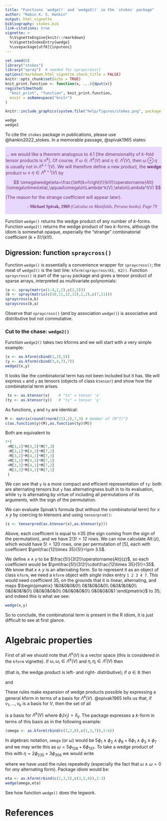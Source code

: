 ```yaml
---
title: "Functions `wedge()` and `wedge2()` in the `stokes` package"
author: "Robin K. S. Hankin"
output: html_vignette
bibliography: stokes.bib
link-citations: true
vignette: >
  %\VignetteEngine{knitr::rmarkdown}
  %\VignetteIndexEntry{wedge}
  %\usepackage[utf8]{inputenc}
---
```


```r
set.seed(0)
library("stokes")
library("spray")  # needed for spraycross()
options(rmarkdown.html_vignette.check_title = FALSE)
knitr::opts_chunk$set(echo = TRUE)
knit_print.function <- function(x, ...){dput(x)}
registerS3method(
  "knit_print", "function", knit_print.function,
  envir = asNamespace("knitr")
)
```

```r
knitr::include_graphics(system.file("help/figures/stokes.png", package = "stokes"))
```

```r
wedge
wedge2
```

To cite the `stokes` package in publications, please use
@hankin2022_stokes.  In a memorable passage, @spivak1965 states:

<div class="warning" style='padding:0.1em; background-color:#E9D8FD; color:#69337A'>
<span>

$\ldots$ we would like a theorem analogous to 4.1 [the dimensionality
of $k$-fold tensor products is $n^k$].  Of course, if
$\omega\in\Lambda^k(V)$ and $\eta\in\Lambda^l(V)$, then
$\omega\otimes\eta$ is usually not in $\Lambda^{k+l}(V)$.  We will
therefore define a new product, the <strong>wedge</strong> product
$\omega\wedge\eta\in\Lambda^{k+l}(V)$ by

$$
\omega\wedge\eta=\frac{\left(k+l\right)!}{k!l!}\operatorname{Alt}(\omega\otimes\eta),\qquad\omega\in\Lambda^k(V),\eta\in\Lambda^l(V)
$$

(The reason for the strange coefficient will appear later).
</p>
<p style='margin-bottom:1em; margin-right:1em; text-align:right; font-family:Georgia'> <b>- Michael Spivak, 1969</b> <i>(Calculus on Manifolds, Perseus books).  Page 79</i>
</p></span>
</div>

Function `wedge()` returns the wedge product of any number of
$k$-forms.  Function `wedge2()` returns the wedge product of two
$k$-forms, although the idiom is somewhat opaque, especially the
"strange" combinatorial coefficient $(k+l)!/(k!l!)$.


## Digression: function `spraycross()`

Function `wedge()` is essentially a convenience wrapper for
`spraycross()`; the meat of `wedge2()` is the last line:
`kform(spraycross(K1, K2))`.  Function `spraycross()` is part of the
`spray` package and gives a tensor product of sparse arrays,
interpreted as multivariate polynomials:

```r
(a <- spray(matrix(1:4,2,2),c(2,5)))
(b <- spray(matrix(c(10,11,12,13),2,2),c(7,11)))
spraycross(a,b)
spraycross(b,a)
```

Observe that `spraycross()` (and by association `wedge()`) is
associative and distributive but not commutative.

### Cut to the chase: `wedge2()`

Function `wedge2()` takes two kforms and we will start with a very
simple example:

```r
(x <- as.kform(cbind(1,2),5))
(y <- as.kform(cbind(3,4,7),7))
wedge2(x,y)
```

It looks like the combinatorial term has not been included but it has.
We will express `x` and `y` as tensors (objects of class `ktensor`)
and show how the combinatorial term arises.

```r
 tx <- as.ktensor(x)    # "tx" = tensor 'x'
(ty <- as.ktensor(y))   # "ty" = tensor 'y'
```

As functions, `y` and `ty` are identical:

```r
M <- matrix(round(rnorm(21),2),7,3) # member of (R^7)^3
c(as.function(y)(M),as.function(ty)(M))
```

Both are equivalent to

```r
7*(
 +M[3,1]*M[4,2]*M[7,3] 
 -M[3,1]*M[4,3]*M[7,2] 
 -M[3,2]*M[4,1]*M[7,3] 
 +M[3,2]*M[4,3]*M[7,1] 
 +M[3,3]*M[4,1]*M[7,2]
 -M[3,3]*M[4,2]*M[7,1]
 )
```

We can see that `y` is a more compact and efficient representation of
`ty`: both are alternating tensors but `y` has alternatingness built in
to its evaluation, while `ty` is alternating by virtue of including
all permutations of its arguments, with the sign of the permutation.


We can evaluate Spivak's formula (but without the combinatorial term)
for $x\wedge y$ by coercing to ktensors and using `tensorprod()`:

```r
(z <- tensorprod(as.ktensor(x),as.ktensor(y)))
```

Above, each coefficient is equal to $\pm 35$ (the sign coming from the
sign of the permutation), and we have $2!3!=12$ rows.  We can now
calculate $\operatorname{Alt}(z)$, which would have $5!=120$ rows, one
per permutation of $[5]$, each with coefficient $\pm\frac{12\times
35}{5!}=\pm 3.5$.

We define $x\wedge y$ to be $\frac{5!}{3!2!}\operatorname{Alt}(z)$, so
each coefficient would be $\pm\frac{5!}{3!2!}\cdot\frac{12\times
35}{5!}=35$.  We know that $x\wedge y$ is an alternating form.  So to
represent it as an object of class `kform`, we need a `kform` object
with _single_ index entry `1 2 3 4 7`.  This would need coefficient
35, on the grounds that it is linear, alternating, and maps
$\begin{pmatrix}
1&0&0&0&0\\
0&1&0&0&0\\
0&0&1&0&0\\
0&0&0&1&0\\
0&0&0&0&0\\
0&0&0&0&0\\
0&0&0&0&1
\end{pmatrix}$ to $35$; and indeed this is what we see:

```r
wedge(x,y)
```

So to conclude, the combinatorial term is present in the R idiom, it
is just difficult to see at first glance.

# Algebraic properties

First of all we should note that $\Lambda^k(V)$ is a vector space
(this is considered in the `kform` vignette).  If
$\omega,\omega_i\in\Lambda^k(V)$ and $\eta,\eta_i\in\Lambda^l(V)$ then

\begin{eqnarray}
(\omega_1+\omega_2)\wedge\eta &=& \omega_1\wedge\eta+\omega_2\wedge\eta\\
\omega\wedge(\eta_1+\eta_2) &=&\omega\wedge\eta_1 + \omega\wedge\eta_2\\
\end{eqnarray}

(that is, the wedge product is left- and right- distributive); if
$a\in\mathbb{R}$ then

\begin{equation}
a\omega\wedge\eta = \omega\wedge a\eta=a(\omega\wedge\eta)
\end{equation}

and
\begin{equation}
\omega\wedge\eta = (-1)^{kl}\eta\wedge\omega.
\end{equation}

These rules make expansion of wedge products possible by expressing a
general kform in terms of a basis for $\Lambda^k(V)$.  @spivak1965
tells us that, if $v_1,\ldots,v_k$ is a basis for $V$, then the set of
all

\begin{equation}
\phi_{i_1}\wedge\phi_{i_2}\wedge\cdots\wedge\phi_{i_k}\qquad 1\leq i_1 < \cdots < i_k\leq n
\end{equation}

is a basis for $\Lambda^k(V)$ where $\phi_i(v_j)=\delta_{ij}$.  The
package expresses a $k$-form in terms of this basis as in the
following example:


```r
(omega <- as.kform(rbind(c(1,2,8),c(1,3,7)),5:6))
```

In algebraic notation, `omega` (or $\omega$) would be
$5\phi_1\wedge\phi_2\wedge\phi_8+6\phi_1\wedge\phi_3\wedge\phi_7$ and
we may write this as $\omega=5\phi_{128}+6\phi_{137}$.  To take a
wedge product of this with $\eta=2\phi_{235}+3\phi_{356}$ we would
write

\begin{eqnarray}
\omega\wedge\eta &=& (5\phi_{128}+6\phi_{137})\wedge (2\phi_{235}+3\phi_{356})\\
&=& 10\phi_{128}\wedge\phi_{235} + 15\phi_{128}\wedge\phi_{356} +
    12\phi_{137}\wedge\phi_{235} + 18\phi_{137}\wedge\phi_{356}\\
&=&
10\phi_1\wedge\phi_2\wedge\phi_8\wedge\phi_2\wedge\phi_3\wedge\phi_5 + 
15\phi_1\wedge\phi_2\wedge\phi_8\wedge\phi_3\wedge\phi_5\wedge\phi_6\\&{}&\qquad + 
12\phi_1\wedge\phi_3\wedge\phi_7\wedge\phi_2\wedge\phi_3\wedge\phi_5 +
18\phi_1\wedge\phi_3\wedge\phi_7\wedge\phi_3\wedge\phi_5\wedge\phi_6\\
&=& 0+ 15\phi_1\wedge\phi_2\wedge\phi_8\wedge\phi_3\wedge\phi_5\wedge\phi_6+0+0\\
&=& -15\phi_1\wedge\phi_2\wedge\phi_3\wedge\phi_5\wedge\phi_6\wedge\phi_8
\end{eqnarray}

where we have used the rules repeatedly (especially the fact that
$\omega\wedge\omega=0$ for _any_ alternating form).  Package idiom
would be:

```r
eta <- as.kform(rbind(c(2,3,5),c(3,5,6)),2:3)
wedge(omega,eta)
```

See how function `wedge()` does the legwork.

# References
